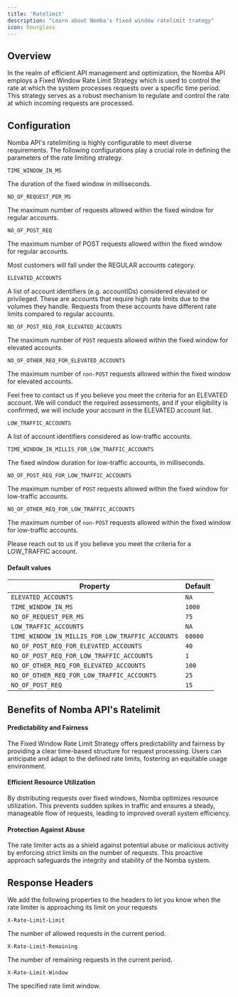 ```yaml
---
title: 'Ratelimit'
description: "Learn about Nomba's fixed window ratelimit trategy"
icon: hourglass
---
```


## Overview

In the realm of efficient API management and optimization, the Nomba API employs a Fixed Window Rate Limit Strategy which is used to control the rate at which the system processes requests over a specific time period. This strategy serves as a robust mechanism to regulate and control the rate at which incoming requests are processed. 

## Configuration

Nomba API's ratelimiting is highly configurable to meet diverse requirements. The following configurations play a crucial role in defining the parameters of the rate limiting strategy.


`TIME_WINDOW_IN_MS`

The duration of the fixed window in milliseconds.

`NO_OF_REQUEST_PER_MS`

The maximum number of requests allowed within the fixed window for regular accounts.

`NO_OF_POST_REQ`

The maximum number of POST requests allowed within the fixed window for regular accounts.

<Note>
  Most customers will fall under the REGULAR accounts category.
</Note>

`ELEVATED_ACCOUNTS`

A list of account identifiers (e.g. accountIDs) considered elevated or privileged. These are accounts that require high rate limits due to the volumes they handle. Requests from these accounts have different rate limits compared to regular accounts.

`NO_OF_POST_REQ_FOR_ELEVATED_ACCOUNTS`

The maximum number of `POST` requests allowed within the fixed window for elevated accounts.

`NO_OF_OTHER_REQ_FOR_ELEVATED_ACCOUNTS`

The maximum number of `non-POST` requests allowed within the fixed window for elevated accounts.

<Note>
  Feel free to contact us if you believe you meet the criteria for an ELEVATED account. We will conduct the required assessments, and if your eligibility is confirmed, we will include your account in the ELEVATED account list.
</Note>

`LOW_TRAFFIC_ACCOUNTS`

A list of account identifiers considered as low-traffic accounts.

`TIME_WINDOW_IN_MILLIS_FOR_LOW_TRAFFIC_ACCOUNTS`

The fixed window duration for low-traffic accounts, in milliseconds.

`NO_OF_POST_REQ_FOR_LOW_TRAFFIC_ACCOUNTS`

The maximum number of `POST` requests allowed within the fixed window for low-traffic accounts.

`NO_OF_OTHER_REQ_FOR_LOW_TRAFFIC_ACCOUNTS`

The maximum number of `non-POST` requests allowed within the fixed window for low-traffic accounts.

<Note>
  Please reach out to us if you believe you meet the criteria for a LOW_TRAFFIC account.
</Note>

#### Default values

| Property                                           | Default    |
| -------------------------------------------------- | ---------- |
| `ELEVATED_ACCOUNTS`                                | `NA`       |
| `TIME_WINDOW_IN_MS`                                | `1000`     |
| `NO_OF_REQUEST_PER_MS`                             | `75 `      |
| `LOW_TRAFFIC_ACCOUNTS`                             | `NA`       |
| `TIME_WINDOW_IN_MILLIS_FOR_LOW_TRAFFIC_ACCOUNTS`   | `60000`    |
| `NO_OF_POST_REQ_FOR_ELEVATED_ACCOUNTS`             | `40`       |
| `NO_OF_POST_REQ_FOR_LOW_TRAFFIC_ACCOUNTS`          | `1`        |
| `NO_OF_OTHER_REQ_FOR_ELEVATED_ACCOUNTS`            | `100`      |
| `NO_OF_OTHER_REQ_FOR_LOW_TRAFFIC_ACCOUNTS`         | `25`       |
| `NO_OF_POST_REQ`                                   | `15`       |


## Benefits of Nomba API's Ratelimit

#### Predictability and Fairness

The Fixed Window Rate Limit Strategy offers predictability and fairness by providing a clear time-based structure for request processing. Users can anticipate and adapt to the defined rate limits, fostering an equitable usage environment.

#### Efficient Resource Utilization

By distributing requests over fixed windows, Nomba optimizes resource utilization. This prevents sudden spikes in traffic and ensures a steady, manageable flow of requests, leading to improved overall system efficiency.

#### Protection Against Abuse

The rate limiter acts as a shield against potential abuse or malicious activity by enforcing strict limits on the number of requests. This proactive approach safeguards the integrity and stability of the Nomba system.

## Response Headers

We add the following properties to the headers to let you know when the rate limiter is approaching its limit on your requests

`X-Rate-Limit-Limit`

The number of allowed requests in the current period.

`X-Rate-Limit-Remaining`

The number of remaining requests in the current period.

`X-Rate-Limit-Window`

The specified rate limit window.